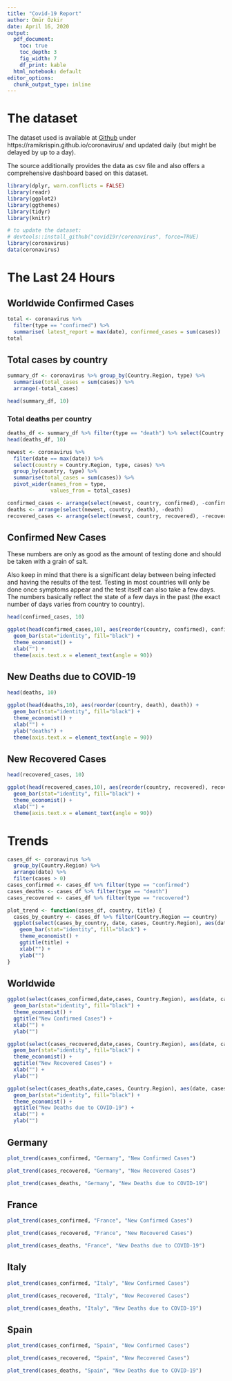```yaml
---
title: "Covid-19 Report"
author: Ömür Özkir
date: April 16, 2020
output:
  pdf_document:
    toc: true
    toc_depth: 3
    fig_width: 7
    df_print: kable
  html_notebook: default
editor_options: 
  chunk_output_type: inline
---
```


\clearpage
# The dataset

The dataset used is available at [Github](https://ramikrispin.github.io/coronavirus/) under https://ramikrispin.github.io/coronavirus/ and updated daily (but might be delayed by up to a day).

The source additionally provides the data as csv file and also offers a comprehensive dashboard based on this dataset.

```r
library(dplyr, warn.conflicts = FALSE)
library(readr)
library(ggplot2)
library(ggthemes)
library(tidyr)
library(knitr)

# to update the dataset:
# devtools::install_github("covid19r/coronavirus", force=TRUE)
library(coronavirus)
data(coronavirus)
```


# The Last 24 Hours

## Worldwide Confirmed Cases

```r
total <- coronavirus %>% 
  filter(type == "confirmed") %>% 
  summarise( latest_report = max(date), confirmed_cases = sum(cases))
total
```

## Total cases by country

```r
summary_df <- coronavirus %>% group_by(Country.Region, type) %>%
  summarise(total_cases = sum(cases)) %>%
  arrange(-total_cases)

head(summary_df, 10)
```

### Total deaths per country

```r
deaths_df <- summary_df %>% filter(type == "death") %>% select(Country.Region, total_cases)
head(deaths_df, 10)
```


```r
newest <- coronavirus %>% 
  filter(date == max(date)) %>%
  select(country = Country.Region, type, cases) %>%
  group_by(country, type) %>%
  summarise(total_cases = sum(cases)) %>%
  pivot_wider(names_from = type,
              values_from = total_cases)

confirmed_cases <- arrange(select(newest, country, confirmed), -confirmed)
deaths <- arrange(select(newest, country, death), -death)
recovered_cases <- arrange(select(newest, country, recovered), -recovered)
```

\clearpage
## Confirmed New Cases

These numbers are only as good as the amount of testing done and should be taken with a grain of salt.

Also keep in mind that there is a significant delay between being infected and having the results of the test.
Testing in most countries will only be done once symptoms appear and the test itself can also take a few days.
The numbers basically reflect the state of a few days in the past (the exact number of days varies from country to country).

```r
head(confirmed_cases, 10)
```

```r
ggplot(head(confirmed_cases,10), aes(reorder(country, confirmed), confirmed)) + 
  geom_bar(stat="identity", fill="black") +
  theme_economist() + 
  xlab("") + 
  theme(axis.text.x = element_text(angle = 90))
```


\clearpage
## New Deaths due to COVID-19

```r
head(deaths, 10)
```

```r
ggplot(head(deaths,10), aes(reorder(country, death), death)) + 
  geom_bar(stat="identity", fill="black") +
  theme_economist() + 
  xlab("") + 
  ylab("deaths") +
  theme(axis.text.x = element_text(angle = 90))
```

\clearpage
## New Recovered Cases

```r
head(recovered_cases, 10)
```


```r
ggplot(head(recovered_cases,10), aes(reorder(country, recovered), recovered)) +
  geom_bar(stat="identity", fill="black") +
  theme_economist() + 
  xlab("") + 
  theme(axis.text.x = element_text(angle = 90))
```

\clearpage

# Trends

```r
cases_df <- coronavirus %>% 
  group_by(Country.Region) %>% 
  arrange(date) %>% 
  filter(cases > 0)
cases_confirmed <- cases_df %>% filter(type == "confirmed")
cases_deaths <- cases_df %>% filter(type == "death")
cases_recovered <- cases_df %>% filter(type == "recovered")
```

```r
plot_trend <- function(cases_df, country, title) {
  cases_by_country <- cases_df %>% filter(Country.Region == country)
  ggplot(select(cases_by_country, date, cases, Country.Region), aes(date, cases)) + 
    geom_bar(stat="identity", fill="black") +
    theme_economist() +
    ggtitle(title) +
    xlab("") +
    ylab("")
}
```

## Worldwide

```r
ggplot(select(cases_confirmed,date,cases, Country.Region), aes(date, cases)) + 
  geom_bar(stat="identity", fill="black") +
  theme_economist() +
  ggtitle("New Confirmed Cases") +
  xlab("") +
  ylab("")
```

```r
ggplot(select(cases_recovered,date,cases, Country.Region), aes(date, cases)) + 
  geom_bar(stat="identity", fill="black") +
  theme_economist() +
  ggtitle("New Recovered Cases") +
  xlab("") +
  ylab("")
```

```r
ggplot(select(cases_deaths,date,cases, Country.Region), aes(date, cases)) + 
  geom_bar(stat="identity", fill="black") +
  theme_economist() +
  ggtitle("New Deaths due to COVID-19") +
  xlab("") +
  ylab("")
```

\clearpage

## Germany

```r
plot_trend(cases_confirmed, "Germany", "New Confirmed Cases")
```


```r
plot_trend(cases_recovered, "Germany", "New Recovered Cases")
```

```r
plot_trend(cases_deaths, "Germany", "New Deaths due to COVID-19")
```
\clearpage

## France

```r
plot_trend(cases_confirmed, "France", "New Confirmed Cases")
```

```r
plot_trend(cases_recovered, "France", "New Recovered Cases")
```


```r
plot_trend(cases_deaths, "France", "New Deaths due to COVID-19")
```

\clearpage

## Italy

```r
plot_trend(cases_confirmed, "Italy", "New Confirmed Cases")
```

```r
plot_trend(cases_recovered, "Italy", "New Recovered Cases")
```

```r
plot_trend(cases_deaths, "Italy", "New Deaths due to COVID-19")
```

\clearpage

## Spain

```r
plot_trend(cases_confirmed, "Spain", "New Confirmed Cases")
```

```r
plot_trend(cases_recovered, "Spain", "New Recovered Cases")
```

```r
plot_trend(cases_deaths, "Spain", "New Deaths due to COVID-19")
```